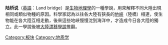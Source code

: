 {{Expand language|1=en|time=2020-01-19T13:06:04+00:00}}
'''陆桥说'''（[[英語|英語]]：Land bridge）是[[生物地理學|生物地理學]]的一種學說，用來解釋不同大陸出現相同或類似物種的原因。科學家認為以往各大陸有狹長的[[地峽|地峽]]（陸橋）相連，使生物能在各大陸互相走動，後來這些地峽慢慢沈到海洋中，才造成今日各大陸的獨立。此一學說後被[[大陸漂移學說|大陸漂移學說]]推翻。




[[Category:板块|Category:板块]]
[[Category:地质学|Category:地质学]]